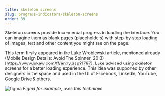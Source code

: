 ```yaml
---
title: skeleton screens
slug: progress-indicators/skeleton-screens
order: 39
---
```


<SlideTemplate title="What about Skeleton screens?">

Skeleton screens provide incremental progress in loading the interface. You can imagine them as blank pages (placeholders) with step-by-step loading of images, text and other content you might see on the page.  

This term firstly appeared in the Luke Wroblewski article, mentioned already (Mobile Design Details: Avoid The Spinner, 2013)[https://www.lukew.com/ff/entry.asp?1797]. Luke advised using skeleton screens for a better loading experience. This idea was supported by other designers in the space and used in the UI of Facebook, LinkedIn, YouTube, Google Drive & others.   

![figma](/gif/skeleton_screens.gif)
*Figma for example, uses this technique*

</SlideTemplate>